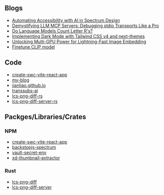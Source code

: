 
<HomeCard />

## Blogs
- [Automating Accessibility with AI in Spectrum Design](/blog/ai-alt-text-generator)
- [Demystifying LLM MCP Servers: Debugging stdio Transports Like a Pro](/blog/debug-mcp-stdio-transport)
- [Do Language Models Count Letter R's?](/blog/count-r-in-strawberry)
- [Implementing Dark Mode with Tailwind CSS v4 and next-themes](/blog/tailwindcss-v4)
- [Unlocking Multi-GPU Power for Lightning-Fast Image Embedding](/blog/multi-gpu-embedding)
- [Finetune CLIP model](/blog/clip-vit-fine-tune)

## Code
- [create-swc-vite-react-app](https://github.com/jianliao/create-swc-vite-react-app)
- [my-blog](https://github.com/jianliao/my-blog)
- [jianliao.github.io](https://github.com/jianliao/jianliao.github.io)
- [transsubs-ai](https://github.com/jianliao/transsubs-ai)
- [lcs-png-diff-rs](https://github.com/jianliao/lcs-png-diff-rs)
- [lcs-png-diff-server-rs](https://github.com/jianliao/lcs-png-diff-server-rs)

## Packges/Libraries/Crates

### NPM
- [create-swc-vite-react-app](https://www.npmjs.com/package/create-swc-vite-react-app)
- [backstopjs-spectrum](https://www.npmjs.com/package/backstopjs-spectrum)
- [vault-secret-env](https://www.npmjs.com/package/vault-secret-env)
- [xd-thumbnail-extractor](https://www.npmjs.com/package/xd-thumbnail-extractor)

### Rust
- [lcs-png-diff](https://crates.io/crates/lcs-png-diff)
- [lcs-png-diff-server](https://crates.io/crates/lcs-png-diff-server)